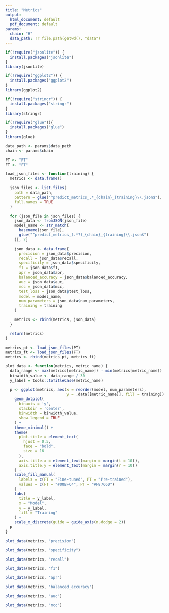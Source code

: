 ```yaml
---
title: "Metrics"
output:
  html_document: default
  pdf_document: default
params:
  chain: "H"
  data_path: !r file.path(getwd(), "data")
---
```

```r
if(!require("jsonlite")) {
  install.packages("jsonlite")
}
library(jsonlite)

if(!require("ggplot2")) {
  install.packages("ggplot2")
}
library(ggplot2)

if(!require("stringr")) {
  install.packages("stringr")
}
library(stringr)

if(!require("glue")){
  install.packages("glue")
}
library(glue)
```

```r
data_path <- params$data_path
chain <- params$chain

PT <- "PT"
FT <- "FT"

load_json_files <- function(training) {
  metrics <- data.frame()

  json_files <- list.files(
    path = data_path,
    pattern = glue("^predict_metrics_.*_{chain}_{training}\\.json$"),
    full.names = TRUE
  )

  for (json_file in json_files) {
    json_data <- fromJSON(json_file)
    model_name <- str_match(
      basename(json_file),
      glue("^predict_metrics_(.*?)_{chain}_{training}\\.json$")
    )[, 2]

    json_data <- data.frame(
      precision = json_data$precision,
      recall = json_data$recall,
      specificity = json_data$specificity,
      f1 = json_data$f1,
      apr = json_data$apr,
      balanced_accuracy = json_data$balanced_accuracy,
      auc = json_data$auc,
      mcc = json_data$mcc,
      test_loss = json_data$test_loss,
      model = model_name,
      num_parameters = json_data$num_parameters,
      training = training
    )

    metrics <- rbind(metrics, json_data)
  }

  return(metrics)
}

metrics_pt <- load_json_files(PT)
metrics_ft <- load_json_files(FT)
metrics <- rbind(metrics_pt, metrics_ft)

plot_data <- function(metrics, metric_name) {
  data_range <- max(metrics[metric_name]) - min(metrics[metric_name])
  binwidth_value <- data_range / 30
  y_label = tools::toTitleCase(metric_name)

  p <- ggplot(metrics, aes(x = reorder(model, num_parameters),
                           y = .data[[metric_name]], fill = training)) +
    geom_dotplot(
      binaxis = 'y',
      stackdir = 'center',
      binwidth = binwidth_value,
      show.legend = TRUE
    ) +
    theme_minimal() +
    theme(
      plot.title = element_text(
        hjust = 0.5,
        face = "bold",
        size = 16
      ),
      axis.title.x = element_text(margin = margin(t = 10)),
      axis.title.y = element_text(margin = margin(r = 10))
    ) +
    scale_fill_manual(
      labels = c(FT = "Fine-tuned", PT = "Pre-trained"),
      values = c(FT = "#00BFC4", PT = "#F8766D")
    ) +
    labs(
      title = y_label,
      x = "Model",
      y = y_label,
      fill = "Training"
    ) +
    scale_x_discrete(guide = guide_axis(n.dodge = 2))
  p
}
```

```r
plot_data(metrics, "precision")
```

```r
plot_data(metrics, "specificity")
```

```r
plot_data(metrics, "recall")
```

```r
plot_data(metrics, "f1")
```

```r
plot_data(metrics, "apr")
```

```r
plot_data(metrics, "balanced_accuracy")
```

```r
plot_data(metrics, "auc")
```

```r
plot_data(metrics, "mcc")
```
